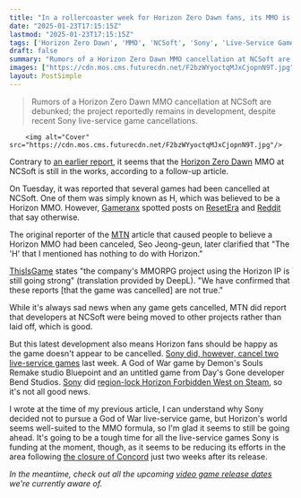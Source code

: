 ```yaml
---
title: "In a rollercoaster week for Horizon Zero Dawn fans, its MMO is apparently not cancelled: 'The 'H' that I mentioned has nothing to do with Horizon'"
date: "2025-01-23T17:15:15Z"
lastmod: "2025-01-23T17:15:15Z"
tags: ['Horizon Zero Dawn', 'MMO', 'NCSoft', 'Sony', 'Live-Service Games', 'Game Cancellation', 'Rumors']
draft: false
summary: "Rumors of a Horizon Zero Dawn MMO cancellation at NCSoft are debunked; the project reportedly remains in development, despite recent Sony live-service game cancellations."
images: ["https://cdn.mos.cms.futurecdn.net/F2bzWYyoctqMJxCjopnN9T.jpg"]
layout: PostSimple
---
```

> Rumors of a Horizon Zero Dawn MMO cancellation at NCSoft are debunked; the project reportedly remains in development, despite recent Sony live-service game cancellations.


        <img alt="Cover" src="https://cdn.mos.cms.futurecdn.net/F2bzWYyoctqMJxCjopnN9T.jpg"/>
        
Contrary to [<u>an earlier report</u>](https://www.gamesradar.com/games/horizon/the-horizon-zero-dawn-mmo-has-reportedly-been-scrapped-following-close-behind-god-of-war-and-days-gone-dev-multiplayer-cancellations/), it seems that the [<u>Horizon Zero Dawn</u>](https://www.gamesradar.com/horizon-zero-dawn-tips/) MMO at NCSoft is still in the works, according to a follow-up article.

On Tuesday, it was reported that several games had been cancelled at NCSoft. One of them was simply known as H, which was believed to be a Horizon MMO. However, [<u>Gameranx</u>](https://gameranx.com/updates/id/525464/article/ncsofts-horizon-mmo-cancellation-debunked-by-several-sources-including-the-original-reporter/) spotted posts on [<u>ResetEra</u>](https://www.resetera.com/threads/playstation-studios-ot44-pro.1027578/page-376#post-134680350) and [<u>Reddit</u>](https://www.reddit.com/r/GamingLeaksAndRumours/comments/1i6zdrw/the_reporter_of_the_original_article_for_horizon/) that say otherwise. 

The original reporter of the [<u>MTN</u>](https://news.mtn.co.kr/news-detail/2025011314314667267) article that caused people to believe a Horizon MMO had been canceled, Seo Jeong-geun, later clarified that "The 'H' that I mentioned has nothing to do with Horizon."

[<u>ThisIsGame</u>](https://thisisgame.com/webzine/news/nboard/4/?n=204939) states "the company's MMORPG project using the Horizon IP is still going strong" (translation provided by DeepL). "We have confirmed that these reports [that the game was cancelled] are not true."

While it's always sad news when any game gets cancelled, MTN did report that developers at NCSoft were being moved to other projects rather than laid off, which is good. 

But this latest development also means Horizon fans should be happy as the game doesn't appear to be cancelled. [<u>Sony did, however, cancel two live-service games</u>](https://www.gamesradar.com/platforms/playstation/playstation-cancels-unannounced-live-service-god-of-war-game-from-demons-soul-remake-studio-and-live-service-game-from-days-gone-dev/) last week. A God of War game by Demon's Souls Remake studio Bluepoint and an untitled game from Day's Gone developer Bend Studios. [Sony](https://www.gamesradar.com/tag/sony/) did [region-lock Horizon Forbidden West on Steam](https://www.gamesradar.com/games/horizon/horizon-forbidden-west-is-region-locked-on-pc-10-months-after-release-for-some-reason-subjecting-millions-to-sonys-shenanigans/), so it's not all good news.

I wrote at the time of my previous article, I can understand why Sony decided not to pursue a God of War live-service game, but Horizon's world seems well-suited to the MMO formula, so I'm glad it seems to still be going ahead. It's going to be a tough time for all the live-service games Sony is funding at the moment, though, as it seems to be reducing its efforts in the area following [<u>the closure of Concord</u>](https://www.gamesradar.com/games/fps/concord-is-officially-fully-permanently-dead-as-sony-announces-its-closing-the-failed-hero-shooters-studio-and-moving-on-we-will-take-the-lessons-learned/) just two weeks after its release.

*In the meantime, check out all the upcoming *[<u><em>video game release dates</em></u>](https://www.gamesradar.com/video-game-release-dates/)* we're currently aware of.*
        